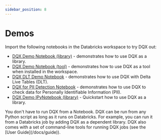 ```yaml
---
sidebar_position: 8
---
```



#  Demos

Import the following notebooks in the Databricks workspace to try DQX out:
* [DQX Demo Notebook (library)](https://github.com/databrickslabs/dqx/blob/main/demos/dqx_demo_library.py) - demonstrates how to use DQX as a library.
* [DQX Demo Notebook (tool)](https://github.com/databrickslabs/dqx/blob/main/demos/dqx_demo_tool.py) - demonstrates how to use DQX as a tool when installed in the workspace.
* [DQX DLT Demo Notebook](https://github.com/databrickslabs/dqx/blob/main/demos/dqx_dlt_demo.py) - demonstrates how to use DQX with Delta Live Tables (DLT).
* [DQX for PII Detection Notebook](https://github.com/databrickslabs/dqx/blob/main/demos/dqx_demo_pii_detection.py) - demonstrates how to use DQX to check data for Personally Identifiable Information (PII).
* [DQX Demo IPyNotebook (library)](https://github.com/databrickslabs/dqx/blob/main/demos/notebooks/dqx_quick_start_demo_library.ipynb) - Quickstart how to use DQX as a library.


<Admonition type="tip" title="Execution Environment">
You don't have to run DQX from a Notebook. DQX can be run from any Python script as long as it runs on Databricks.
For example, you can run it from a Databricks job by adding DQX as a dependent library.
DQX also comes with a set of command-line tools for running DQX jobs (see the [User Guide](/docs/guide)).
</Admonition>
